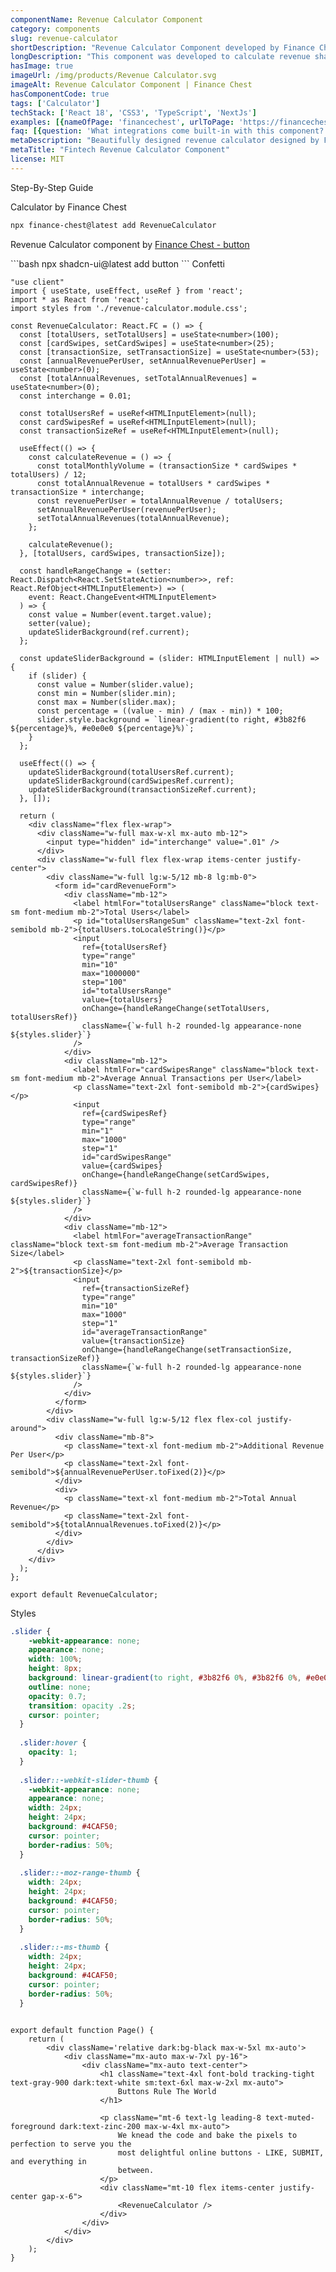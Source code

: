 ```yaml
---
componentName: Revenue Calculator Component
category: components
slug: revenue-calculator
shortDescription: "Revenue Calculator Component developed by Finance Chest."
longDescription: "This component was developed to calculate revenue share a fintech as a service provider will offer to a partner."
hasImage: true
imageUrl: /img/products/Revenue Calculator.svg
imageAlt: Revenue Calculator Component | Finance Chest
hasComponentCode: true
tags: ['Calculator']
techStack: ['React 18', 'CSS3', 'TypeScript', 'NextJs']
examples: [{nameOfPage: 'financechest', urlToPage: 'https://financechest.io', descriptionOfUsage: 'financechest is using the confetti effect after someone made a purchase!', imgageSrcOfUsage: ''}]
faq: [{question: 'What integrations come built-in with this component?', answer: 'This component can be used "as is" and was built without any specific API integration in mind.'}]
metaDescription: "Beautifully designed revenue calculator designed by Finance Chest"
metaTitle: "Fintech Revenue Calculator Component"
license: MIT
---
```


<SubSectionOuterContainer id="Docs">
<SubSectionTitle>Step-By-Step Guide</SubSectionTitle>
<SubSectionInnerContainer  className="border-l-2 border-gray-300 space-y-12 max-w-5xl mt-4 px-1 pl-10 items-start overflow-x-hidden">
<HowToStep index='1' title="Install Dependencies">

Calculator by Finance Chest 

<CodeBlock fileName="cli">

```bash
npx finance-chest@latest add RevenueCalculator
```

</CodeBlock>

Revenue Calculator component by [Finance Chest - button](https://ui.shadcn.com/docs/components/button)

<CodeBlock fileName="cli">
```bash
npx shadcn-ui@latest add button
```
</CodeBlock>

</HowToStep>
<HowToStep index='2' title="Copy the Source Code">
Confetti
<CodeBlock fileName="@/component/RevenueCalculator.tsx">

```tsx
"use client"
import { useState, useEffect, useRef } from 'react';
import * as React from 'react';
import styles from './revenue-calculator.module.css';

const RevenueCalculator: React.FC = () => {
  const [totalUsers, setTotalUsers] = useState<number>(100);
  const [cardSwipes, setCardSwipes] = useState<number>(25);
  const [transactionSize, setTransactionSize] = useState<number>(53);
  const [annualRevenuePerUser, setAnnualRevenuePerUser] = useState<number>(0);
  const [totalAnnualRevenues, setTotalAnnualRevenues] = useState<number>(0);
  const interchange = 0.01;

  const totalUsersRef = useRef<HTMLInputElement>(null);
  const cardSwipesRef = useRef<HTMLInputElement>(null);
  const transactionSizeRef = useRef<HTMLInputElement>(null);

  useEffect(() => {
    const calculateRevenue = () => {
      const totalMonthlyVolume = (transactionSize * cardSwipes * totalUsers) / 12;
      const totalAnnualRevenue = totalUsers * cardSwipes * transactionSize * interchange;
      const revenuePerUser = totalAnnualRevenue / totalUsers;
      setAnnualRevenuePerUser(revenuePerUser);
      setTotalAnnualRevenues(totalAnnualRevenue);
    };

    calculateRevenue();
  }, [totalUsers, cardSwipes, transactionSize]);

  const handleRangeChange = (setter: React.Dispatch<React.SetStateAction<number>>, ref: React.RefObject<HTMLInputElement>) => (
    event: React.ChangeEvent<HTMLInputElement>
  ) => {
    const value = Number(event.target.value);
    setter(value);
    updateSliderBackground(ref.current);
  };

  const updateSliderBackground = (slider: HTMLInputElement | null) => {
    if (slider) {
      const value = Number(slider.value);
      const min = Number(slider.min);
      const max = Number(slider.max);
      const percentage = ((value - min) / (max - min)) * 100;
      slider.style.background = `linear-gradient(to right, #3b82f6 ${percentage}%, #e0e0e0 ${percentage}%)`;
    }
  };

  useEffect(() => {
    updateSliderBackground(totalUsersRef.current);
    updateSliderBackground(cardSwipesRef.current);
    updateSliderBackground(transactionSizeRef.current);
  }, []);

  return (
    <div className="flex flex-wrap">
      <div className="w-full max-w-xl mx-auto mb-12">
        <input type="hidden" id="interchange" value=".01" />
      </div>
      <div className="w-full flex flex-wrap items-center justify-center">
        <div className="w-full lg:w-5/12 mb-8 lg:mb-0">
          <form id="cardRevenueForm">
            <div className="mb-12">
              <label htmlFor="totalUsersRange" className="block text-sm font-medium mb-2">Total Users</label>
              <p id="totalUsersRangeSum" className="text-2xl font-semibold mb-2">{totalUsers.toLocaleString()}</p>
              <input
                ref={totalUsersRef}
                type="range"
                min="10"
                max="1000000"
                step="100"
                id="totalUsersRange"
                value={totalUsers}
                onChange={handleRangeChange(setTotalUsers, totalUsersRef)}
                className={`w-full h-2 rounded-lg appearance-none ${styles.slider}`}
              />
            </div>
            <div className="mb-12">
              <label htmlFor="cardSwipesRange" className="block text-sm font-medium mb-2">Average Annual Transactions per User</label>
              <p className="text-2xl font-semibold mb-2">{cardSwipes}</p>
              <input
                ref={cardSwipesRef}
                type="range"
                min="1"
                max="1000"
                step="1"
                id="cardSwipesRange"
                value={cardSwipes}
                onChange={handleRangeChange(setCardSwipes, cardSwipesRef)}
                className={`w-full h-2 rounded-lg appearance-none ${styles.slider}`}
              />
            </div>
            <div className="mb-12">
              <label htmlFor="averageTransactionRange" className="block text-sm font-medium mb-2">Average Transaction Size</label>
              <p className="text-2xl font-semibold mb-2">${transactionSize}</p>
              <input
                ref={transactionSizeRef}
                type="range"
                min="10"
                max="1000"
                step="1"
                id="averageTransactionRange"
                value={transactionSize}
                onChange={handleRangeChange(setTransactionSize, transactionSizeRef)}
                className={`w-full h-2 rounded-lg appearance-none ${styles.slider}`}
              />
            </div>
          </form>
        </div>
        <div className="w-full lg:w-5/12 flex flex-col justify-around">
          <div className="mb-8">
            <p className="text-xl font-medium mb-2">Additional Revenue Per User</p>
            <p className="text-2xl font-semibold">${annualRevenuePerUser.toFixed(2)}</p>
          </div>
          <div>
            <p className="text-xl font-medium mb-2">Total Annual Revenue</p>
            <p className="text-2xl font-semibold">${totalAnnualRevenues.toFixed(2)}</p>
          </div>
        </div>
      </div>
    </div>
  );
};

export default RevenueCalculator;

```

</CodeBlock>
Styles
<CodeBlock fileName="@/styles/revenue-calculator.module.css">

```css
.slider {
    -webkit-appearance: none;
    appearance: none;
    width: 100%;
    height: 8px;
    background: linear-gradient(to right, #3b82f6 0%, #3b82f6 0%, #e0e0e0 0%, #e0e0e0 100%);
    outline: none;
    opacity: 0.7;
    transition: opacity .2s;
    cursor: pointer;
  }
  
  .slider:hover {
    opacity: 1;
  }
  
  .slider::-webkit-slider-thumb {
    -webkit-appearance: none;
    appearance: none;
    width: 24px;
    height: 24px;
    background: #4CAF50;
    cursor: pointer;
    border-radius: 50%;
  }
  
  .slider::-moz-range-thumb {
    width: 24px;
    height: 24px;
    background: #4CAF50;
    cursor: pointer;
    border-radius: 50%;
  }
  
  .slider::-ms-thumb {
    width: 24px;
    height: 24px;
    background: #4CAF50;
    cursor: pointer;
    border-radius: 50%;
  }
  
```

</CodeBlock>
</HowToStep>
<HowToStep index='3' title="Use in your App">
<CodeBlock fileName="page.tsx">

```tsx
export default function Page() {
	return (
		<div className='relative dark:bg-black max-w-5xl mx-auto'>
			<div className="mx-auto max-w-7xl py-16">
				<div className="mx-auto text-center">
					<h1 className="text-4xl font-bold tracking-tight text-gray-900 dark:text-white sm:text-6xl max-w-2xl mx-auto">
						Buttons Rule The World
					</h1>

					<p className="mt-6 text-lg leading-8 text-muted-foreground dark:text-zinc-200 max-w-4xl mx-auto">
						We knead the code and bake the pixels to perfection to serve you the
						most delightful online buttons - LIKE, SUBMIT, and everything in
						between.
					</p>
					<div className="mt-10 flex items-center justify-center gap-x-6">
						<RevenueCalculator />
					</div>
				</div>
			</div>
		</div>
	);
}
```

</CodeBlock>
</HowToStep>
</SubSectionInnerContainer>
</SubSectionOuterContainer>

